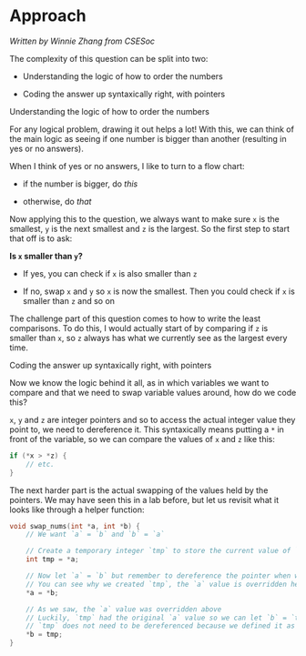 
# Approach

_Written by Winnie Zhang from CSESoc_

The complexity of this question can be split into two:

- Understanding the logic of how to order the numbers

- Coding the answer up syntaxically right, with pointers

<Callout type="warning" emoji="👾">
  Understanding the logic of how to order the numbers
</Callout>

For any logical problem, drawing it out helps a lot! With this, we can think of the main logic as seeing if one number is bigger than another (resulting in yes or no answers).

When I think of yes or no answers, I like to turn to a flow chart:

- if the number is bigger, do *this*

- otherwise, do *that*

Now applying this to the question, we always want to make sure `x` is the smallest, `y` is the next smallest and `z` is the largest. So the first step to start that off is to ask:

**Is `x` smaller than `y`?**

- If yes, you can check if `x` is also smaller than `z`

- If no, swap `x` and `y` so `x` is now the smallest. Then you could check if `x` is smaller than `z` and so on

The challenge part of this question comes to how to write the least comparisons. To do this, I would actually start of by comparing if `z` is smaller than `x`, so `z` always has what we currently see as the largest every time.

<Callout type="warning" emoji="👾">
  Coding the answer up syntaxically right, with pointers
</Callout>

Now we know the logic behind it all, as in which variables we want to compare and that we need to swap variable values around, how do we code this?

`x`, `y` and `z` are integer pointers and so to access the actual integer value they point to, we need to dereference it. This syntaxically means putting a `*` in front of the variable, so we can compare the values of `x` and `z` like this:

```c
if (*x > *z) {
    // etc.
}
```

The next harder part is the actual swapping of the values held by the pointers. We may have seen this in a lab before, but let us revisit what it looks like through a helper function:

```c
void swap_nums(int *a, int *b) {
    // We want `a` = `b` and `b` = `a`

    // Create a temporary integer `tmp` to store the current value of `a`
    int tmp = *a;

    // Now let `a` = `b` but remember to dereference the pointer when we are dealing with the actual integers they are pointing to
    // You can see why we created `tmp`, the `a` value is overridden here
    *a = *b;

    // As we saw, the `a` value was overridden above
    // Luckily, `tmp` had the original `a` value so we can let `b` = `tmp`
    // `tmp` does not need to be dereferenced because we defined it as `int tmp` not `int *tmp`
    *b = tmp;
}
```
